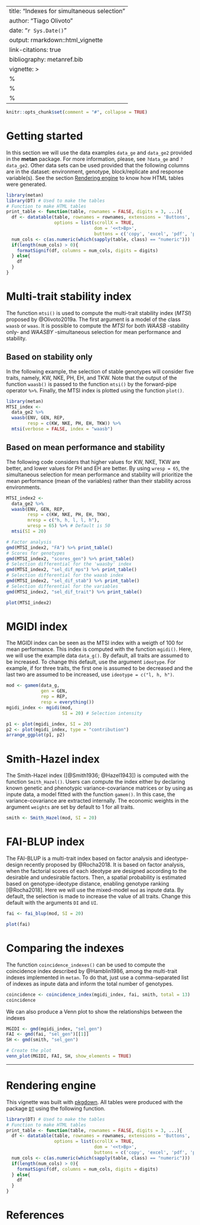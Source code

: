 ---
title: "Indexes for simultaneous selection"
author: "Tiago Olivoto"
date: "`r Sys.Date()`"
output: rmarkdown::html_vignette
link-citations: true
bibliography: metanref.bib 
vignette: >
%\VignetteIndexEntry{Indexes for simultaneous selection}
  %\VignetteEngine{knitr::rmarkdown}
  %\VignetteEncoding{UTF-8}
  ---
  
  
```r
knitr::opts_chunk$set(comment = "#", collapse = TRUE)

```


# Getting started
In this section we will use the data examples `data_ge` and `data_ge2`  provided in the **metan** package. For more information, please, see `?data_ge` and `?data_ge2`. Other data sets can be used provided that the following columns are in the dataset: environment, genotype, block/replicate and response variable(s). See the section [Rendering engine](#rendering) to know how HTML tables were generated.


```r
library(metan)
library(DT) # Used to make the tables
# Function to make HTML tables
print_table <- function(table, rownames = FALSE, digits = 3, ...){
  df <- datatable(table, rownames = rownames, extensions = 'Buttons',
                  options = list(scrollX = TRUE, 
                                 dom = '<<t>Bp>',
                                 buttons = c('copy', 'excel', 'pdf', 'print')), ...)
  num_cols <- c(as.numeric(which(sapply(table, class) == "numeric")))
  if(length(num_cols) > 0){
    formatSignif(df, columns = num_cols, digits = digits)
  } else{
    df
  }
}

```

# Multi-trait stability index
The function `mtsi()` is used to compute the multi-trait stability index (*MTSI*) proposed by @Olivoto2019a. The first argument is a model of the class `waasb` or `waas`. It is possible to compute the *MTSI* for both *WAASB* -stability only- and *WAASBY* -simultaneous selection for mean performance and stability.

## Based on stability only

In the following example, the selection of stable genotypes will consider five traits, namely, KW, NKE, PH, EH, and TKW. Note that the output of the function `waasb()` is passed to the function `mtsi()` by the forward-pipe operator `%>%`. Finally, the MTSI index is plotted using the function `plot()`.

```r
library(metan)
MTSI_index <- 
  data_ge2 %>%
  waasb(ENV, GEN, REP,
        resp = c(KW, NKE, PH, EH, TKW)) %>%
  mtsi(verbose = FALSE, index = "waasb")

```


## Based on mean performance and stability

The following code considers that higher values for KW, NKE, TKW are better, and lower values for PH and EH are better. By using `wresp = 65`, the simultaneous selection for mean performance and stability will prioritize the mean performance (mean of the variables) rather than their stability across environments.

```r
MTSI_index2 <- 
  data_ge2 %>%
  waasb(ENV, GEN, REP,
        resp = c(KW, NKE, PH, EH, TKW),
        mresp = c("h, h, l, l, h"),
        wresp = 65) %>% # Default is 50
  mtsi(SI = 20)

```


```r
# Factor analysis
gmd(MTSI_index2, "FA") %>% print_table()
# Scores for genotypes
gmd(MTSI_index2, "scores_gen") %>% print_table()
# Selection differential for the 'waasby' index
gmd(MTSI_index2, "sel_dif_mps") %>% print_table()
# Selection differential for the waasb index
gmd(MTSI_index2, "sel_dif_stab") %>% print_table()
# Selection differential for the variables
gmd(MTSI_index2, "sel_dif_trait") %>% print_table()

plot(MTSI_index2)
```

# MGIDI index
The MGIDI index can be seen as the MTSI index with a weigth of 100 for mean performance. This index is computed with the function `mgidi()`. Here, we will use the example data `data_g()`. By default, all traits are assumed to be increased. To change this default, use the argument `ideotype`. For example, if for three traits, the first one is assumed to be decreased and the last two are assumed to be increased, use `ideotype = c("l, h, h")`.

```r
mod <- gamem(data_g,
             gen = GEN,
             rep = REP,
             resp = everything())
mgidi_index <- mgidi(mod,
                     SI = 20) # Selection intensity

```

```r
p1 <- plot(mgidi_index, SI = 20)
p2 <- plot(mgidi_index, type = "contribution")
arrange_ggplot(p1, p2)
```

# Smith-Hazel index
The Smith-Hazel index ([@Smith1936; @Hazel1943]) is computed with the function `Smith_Hazel()`. Users can compute the index either by declaring known genetic and phenotypic variance-covariance matrices or by using as inpute data, a model fitted with the function `gamem()`. In this case, the variance-covariance are extracted internally. The economic weights in the argument `weights` are set by default to 1 for all traits.

```r
smith <- Smith_Hazel(mod, SI = 20)

```




# FAI-BLUP index
The FAI-BLUP is a multi-trait index based on factor analysis and ideotype-design recently proposed by @Rocha2018. It is based on factor analysis, when the factorial scores of each ideotype are designed according to the desirable and undesirable factors. Then, a spatial probability is estimated based on genotype-ideotype distance, enabling genotype ranking [@Rocha2018]. Here we will use the mixed-model `mod` as inpute data. By default, the selection is made to increase the value of all traits. Change this default with the arguments `DI` and `UI`.


```r

fai <- fai_blup(mod, SI = 20)

```

```r
plot(fai)
```


# Comparing the indexes

The function `coincidence_indexes()` can be used to compute the coincidence index described by @Hamblin1986, among the multi-trait indexes implemented in `metan`. To do that, just use a comma-separated list of indexes as inpute data and inform the total number of genotypes.

```r
coincidence <- coincidence_index(mgidi_index, fai, smith, total = 13)
coincidence

```

We can also produce a Venn plot to show the relationships between the indexes

```r
MGIDI <- gmd(mgidi_index, "sel_gen")
FAI <- gmd(fai, "sel_gen")[[1]]
SH <- gmd(smith, "sel_gen")

# Create the plot
venn_plot(MGIDI, FAI, SH, show_elements = TRUE)
```





_______________________________________________________________________________________________
# Rendering engine {#rendering}

This vignette was built with [pkgdown](https://pkgdown.r-lib.org/). All tables were produced with the package [`DT`](https://rstudio.github.io/DT/) using the following function.

```r

library(DT) # Used to make the tables
# Function to make HTML tables
print_table <- function(table, rownames = FALSE, digits = 3, ...){
  df <- datatable(table, rownames = rownames, extensions = 'Buttons',
                  options = list(scrollX = TRUE, 
                                 dom = '<<t>Bp>',
                                 buttons = c('copy', 'excel', 'pdf', 'print')), ...)
  num_cols <- c(as.numeric(which(sapply(table, class) == "numeric")))
  if(length(num_cols) > 0){
    formatSignif(df, columns = num_cols, digits = digits)
  } else{
    df
  }
}

```




# References

